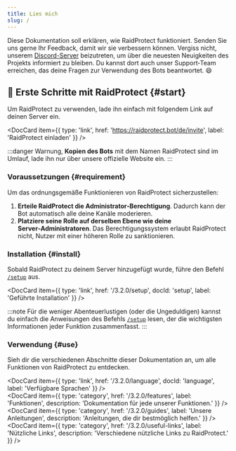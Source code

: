 ```yaml
---
title: Lies mich
slug: /
---
```



Diese Dokumentation soll erklären, wie RaidProtect funktioniert. Senden Sie uns gerne Ihr Feedback, damit wir sie verbessern können.
Vergiss nicht, unserem [Discord-Server](https://raidprotect.bot/discord) beizutreten, um über die neuesten Neuigkeiten des Projekts informiert zu bleiben. Du kannst dort auch unser Support‑Team erreichen, das deine Fragen zur Verwendung des Bots beantwortet. 😄

## 🚀 Erste Schritte mit RaidProtect {#start}

Um RaidProtect zu verwenden, lade ihn einfach mit folgendem Link auf deinen Server ein.

<DocCard item={{ type: 'link', href: 'https://raidprotect.bot/de/invite', label: 'RaidProtect einladen' }} />
<br />

:::danger
Warnung, **Kopien des Bots** mit dem Namen RaidProtect sind im Umlauf, lade ihn nur über unsere offizielle Website ein.
:::

### Voraussetzungen {#requirement}

Um das ordnungsgemäße Funktionieren von RaidProtect sicherzustellen:
1. **Erteile RaidProtect die Administrator‑Berechtigung**. Dadurch kann der Bot automatisch alle deine Kanäle moderieren.
2. **Platziere seine Rolle auf derselben Ebene wie deine Server‑Administratoren**. Das Berechtigungssystem erlaubt RaidProtect nicht, Nutzer mit einer höheren Rolle zu sanktionieren.

### Installation {#install}

Sobald RaidProtect zu deinem Server hinzugefügt wurde, führe den Befehl [`/setup`](./setup.md#install) aus.

<DocCard item={{ type: 'link', href: '/3.2.0/setup', docId: 'setup', label: 'Geführte Installation' }} />
<br />

:::note
Für die weniger Abenteuerlustigen (oder die Ungeduldigen) kannst du einfach die Anweisungen des Befehls [`/setup`](./setup.md#advanced) lesen, der die wichtigsten Informationen jeder Funktion zusammenfasst.
:::

### Verwendung {#use}

Sieh dir die verschiedenen Abschnitte dieser Dokumentation an, um alle Funktionen von RaidProtect zu entdecken.

<DocCard item={{ type: 'link', href: '/3.2.0/language', docId: 'language', label: 'Verfügbare Sprachen' }} />
<br />
<DocCard item={{ type: 'category', href: '/3.2.0/features', label: 'Funktionen', description: 'Dokumentation für jede unserer Funktionen.' }} />
<br />
<DocCard item={{ type: 'category', href: '/3.2.0/guides', label: 'Unsere Anleitungen', description: 'Anleitungen, die dir bestmöglich helfen.' }} />
<br />
<DocCard item={{ type: 'category', href: '/3.2.0/useful-links', label: 'Nützliche Links', description: 'Verschiedene nützliche Links zu RaidProtect.' }} />
<br />
